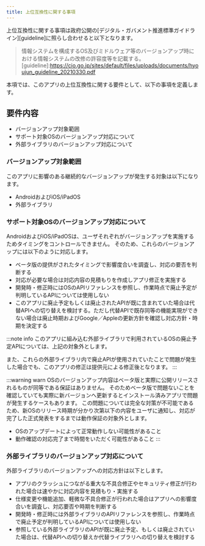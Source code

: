 ```yaml
---
title: 上位互換性に関する事項
---
```


上位互換性に関する事項は政府公開の[デジタル・ガバメント推進標準ガイドライン][guideline]に照らし合わせると以下となります。
>情報システムを構成するOS及びミドルウェア等のバージョンアップ時における情報システムの改修の許容度等を記載する。  
[guideline]:<https://cio.go.jp/sites/default/files/uploads/documents/hyoujun_guideline_20210330.pdf>

本項では、このアプリの上位互換性に関する要件として、以下の事項を定義します。

## 要件内容

- バージョンアップ対象範囲
- サポート対象OSのバージョンアップ対応について
- 外部ライブラリのバージョンアップ対応について

### バージョンアップ対象範囲

このアプリに影響のある継続的なバージョンアップが発生する対象は以下になります。

- AndroidおよびiOS/iPadOS
- 外部ライブラリ

### サポート対象OSのバージョンアップ対応について

AndroidおよびiOS/iPadOSは、ユーザそれぞれがバージョンアップを実施するためタイミングをコントロールできません。
そのため、これらのバージョンアップには以下のように対応します。

- ベータ版の提供がされたタイミングで影響度合いを調査し、対応の要否を判断する
- 対応が必要な場合は対応内容の見積もりを作成しアプリ修正を実施する
- 開発時・修正時にはOSのAPIリファレンスを参照し、作業時点で廃止予定が判明しているAPIについては使用しない
- このアプリに廃止予定もしくは廃止されたAPIが既に含まれていた場合は代替APIへの切り替えを検討する。ただし代替APIで既存同等の機能実現ができない場合は廃止時期およびGoogle／Appleの更新方針を確認し対応方針・時期を決定する

:::note info
このアプリに組み込む外部ライブラリで利用されているOSの廃止予定APIについては、上記の対象外とします。

また、これらの外部ライブラリ内で廃止APIが使用されていたことで問題が発生した場合でも、このアプリの修正は提供元による修正後となります。
:::

:::warning warn
OSのバージョンアップ内容はベータ版と実際に公開リリースされるものが同等である保証はありません。
そのためベータ版で問題ないことを確認していても実際に新バージョンへ更新するとインストール済みアプリで問題が発生するケースもあります。
この問題については完全な対策が不可能であるため、新OSのリリース時期が分かり次第以下の内容をユーザに通知し、対応が完了した正式発表をするまでは動作保証の対象外とします。

- OSのアップデートによって正常動作しない可能性があること
- 動作確認の対応完了まで時間をいただく可能性があること
:::

### 外部ライブラリのバージョンアップ対応について

外部ライブラリのバージョンアップへの対応方針は以下とします。

- アプリのクラッシュにつながる重大な不具合修正やセキュリティ修正が行われた場合は速やかに対応内容を見積もり・実施する
- 仕様変更や機能追加、軽微な不具合修正が行われた場合はアプリへの影響度合いを調査し、対応要否や時期を判断する
- 開発時・修正時には外部ライブラリのAPIリファレンスを参照し、作業時点で廃止予定が判明しているAPIについては使用しない
- 参照している外部ライブラリのAPIが既に廃止予定、もしくは廃止されていた場合は、代替APIへの切り替えか代替ライブラリへの切り替えを検討する
